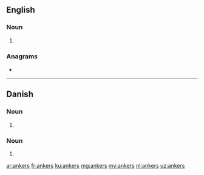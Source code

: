 {{also|Ankers}}
==English==

===Noun===
{{head|en|noun plural form}}

# {{plural of|anker|lang=en}}

===Anagrams===
* {{l|en|nakers}}

----

==Danish==

===Noun===
{{head|da|noun form|g=n}}

# {{genitive singular indefinite of|anker|lang=da}}

===Noun===
{{head|da|noun form|head=ankes|g=c}}

# {{genitive plural indefinite of|anke|lang=da}}

[[ar:ankers]]
[[fr:ankers]]
[[ku:ankers]]
[[mg:ankers]]
[[my:ankers]]
[[nl:ankers]]
[[uz:ankers]]